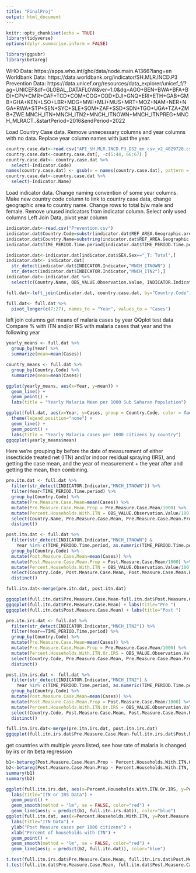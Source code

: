 ```yaml
---
title: "FinalProj"
output: html_document
---
```


```r
knitr::opts_chunk$set(echo = TRUE)
library(tidyverse)
options(dplyr.summarise.inform = FALSE)

library(ggpubr)
library(betareg)
```

WHO Data: https://apps.who.int/gho/data/node.main.A1366?lang=en
Worldbank Data: https://data.worldbank.org/indicator/SH.MLR.INCD.P3
Prevention Data: https://data.unicef.org/resources/data_explorer/unicef_f/?ag=UNICEF&df=GLOBAL_DATAFLOW&ver=1.0&dq=AGO+BEN+BWA+BFA+BDI+CPV+CMR+CAF+TCD+COM+COG+COD+DJI+GNQ+ERI+ETH+GAB+GMB+GHA+KEN+LSO+LBR+MDG+MWI+MLI+MUS+MRT+MOZ+NAM+NER+NGA+RWA+STP+SEN+SYC+SLE+SOM+ZAF+SSD+SDN+TGO+UGA+TZA+ZMB+ZWE.MNCH_ITN+MNCH_ITN2+MNCH_ITNOWN+MNCH_ITNPREG+MNCH_MLRACT..&startPeriod=2016&endPeriod=2022


Load Country Case data.
Remove unnecessary columns and year columns with no data. 
Replace year column names with just the year.
```r
country.case.dat<-read.csv("API_SH.MLR.INCD.P3_DS2_en_csv_v2_4029728.csv")
country.case.dat<-country.case.dat[, -c(5:44, 66:67) ]
country.case.dat<- country.case.dat %>%
  select(-Indicator.Code)
names(country.case.dat) <- gsub(x = names(country.case.dat), pattern = "X", replacement = "")
country.case.dat<-country.case.dat %>%
  select(-Indicator.Name)
```

Load indicator data.
Change naming convention of some year columns.
Make new country code column to link to country case data, change geographic area to country name.
Change rows to total b/w male and female.
Remove unused indicators from indicator column.
Select only used columns
Left Join Data, pivot year column 
```r
indicator.dat<-read.csv("Prevention.csv")
indicator.dat$Country.Code=substr(indicator.dat$REF_AREA.Geographic.area, 1, 3)
indicator.dat$Country.Name=substring(indicator.dat$REF_AREA.Geographic.area, 6)
indicator.dat$TIME_PERIOD.Time.period[indicator.dat$TIME_PERIOD.Time.period=="2017-06"]<-"2017"

indicator.dat<-indicator.dat[indicator.dat$SEX.Sex=="_T: Total",]
indicator.dat<- indicator.dat[
  str_detect(indicator.dat$INDICATOR.Indicator,"MNCH_ITNOWN") |
  str_detect(indicator.dat$INDICATOR.Indicator,"MNCH_ITN2"),]
indicator.dat<-indicator.dat %>%
  select(c(Country.Name, OBS_VALUE.Observation.Value, INDICATOR.Indicator, Country.Code, TIME_PERIOD.Time.period))

full.dat<-left_join(indicator.dat, country.case.dat, by="Country.Code")

full.dat<- full.dat %>% 
  pivot_longer(c(7:27), names_to = "Year", values_to = "Cases")
```

left join columns
get means of malaria cases by year
QQplot
test data
Compare % with ITN and/or IRS with malaria cases that year and the following year
```r
yearly_means <- full.dat %>%
  group_by(Year) %>%
  summarize(mean=mean(Cases))

country_means <- full.dat %>%
  group_by(Country.Code) %>%
  summarize(mean=mean(Cases))

ggplot(yearly_means, aes(x=Year, y=mean)) +
  geom_line() +
  geom_point() +
  labs(title = "Yearly Malaria Mean per 1000 Sub Saharan Population")

ggplot(full.dat, aes(x=Year, y=Cases, group = Country.Code, color = factor(Country.Code))) +
  theme(legend.position="none") +
  geom_line() +
  geom_point() +
  labs(title = "Yearly Malaria cases per 1000 citizens by country")
ggqqplot(yearly_means$mean)
```


Here we're grouping by before the date of measurement of either 
 insecticide treated net (ITN) and/or indoor residual spraying (IRS), and getting the case mean,
 and the year of measurement + the year after and getting the mean, then combining. 
```r
pre.itn.dat <- full.dat %>%
  filter(str_detect(INDICATOR.Indicator,"MNCH_ITNOWN")) %>%
  filter(Year<TIME_PERIOD.Time.period) %>%
  group_by(Country.Code) %>%
  mutate(Pre.Measure.Case.Mean=mean(Cases)) %>%
  mutate(Pre.Measure.Case.Mean.Prop = Pre.Measure.Case.Mean/1000) %>%
  mutate(Percent.Households.With.ITN = OBS_VALUE.Observation.Value/100) %>%
  select(Country.Name, Pre.Measure.Case.Mean, Pre.Measure.Case.Mean.Prop, Percent.Households.With.ITN) %>%
  distinct()

post.itn.dat <- full.dat %>%
  filter(str_detect(INDICATOR.Indicator,"MNCH_ITNOWN") &
    Year %in% c(TIME_PERIOD.Time.period, as.numeric(TIME_PERIOD.Time.period)+1)) %>%
  group_by(Country.Code) %>%
  mutate(Post.Measure.Case.Mean=mean(Cases)) %>%
  mutate(Post.Measure.Case.Mean.Prop = Post.Measure.Case.Mean/1000) %>%
  mutate(Percent.Households.With.ITN = OBS_VALUE.Observation.Value/100) %>%
  select(Country.Code, Post.Measure.Case.Mean, Post.Measure.Case.Mean.Prop, Percent.Households.With.ITN) %>%
  distinct()

full.itn.dat<-merge(pre.itn.dat, post.itn.dat)

ggqqplot(full.itn.dat$Pre.Measure.Case.Mean-full.itn.dat$Post.Measure.Case.Mean) + labs(title="pre-post")
ggqqplot(full.itn.dat$Pre.Measure.Case.Mean) + labs(title="Pre ")
ggqqplot(full.itn.dat$Post.Measure.Case.Mean) + labs(title="Post ")
```

```r


pre.itn.irs.dat <- full.dat %>%
  filter(str_detect(INDICATOR.Indicator,"MNCH_ITN2")) %>%
  filter(Year==TIME_PERIOD.Time.period) %>%
  group_by(Country.Code) %>%
  mutate(Pre.Measure.Case.Mean=mean(Cases)) %>%
  mutate(Pre.Measure.Case.Mean.Prop = Pre.Measure.Case.Mean/1000) %>%
  mutate(Percent.Households.With.ITN.Or.IRS = OBS_VALUE.Observation.Value/100) %>%
  select(Country.Code, Pre.Measure.Case.Mean, Pre.Measure.Case.Mean.Prop, Percent.Households.With.ITN.Or.IRS) %>%
  distinct()

post.itn.irs.dat <- full.dat %>%
  filter(str_detect(INDICATOR.Indicator,"MNCH_ITN2") &
    Year %in% c(TIME_PERIOD.Time.period, as.numeric(TIME_PERIOD.Time.period)+1)) %>%
  group_by(Country.Code) %>%
  mutate(Post.Measure.Case.Mean=mean(Cases)) %>%
  mutate(Post.Measure.Case.Mean.Prop = Post.Measure.Case.Mean/1000) %>%
  mutate(Percent.Households.With.ITN.Or.IRS = OBS_VALUE.Observation.Value/100) %>%
  select(Country.Code, Post.Measure.Case.Mean, Post.Measure.Case.Mean.Prop, Percent.Households.With.ITN.Or.IRS) %>%
  distinct()

full.itn.irs.dat<-merge(pre.itn.irs.dat, post.itn.irs.dat)
ggqqplot(full.itn.irs.dat$Pre.Measure.Case.Mean-full.itn.irs.dat$Post.Measure.Case.Mean)
```
get countries with multiple years listed, see how rate of malaria is changed by irs or itn
beta regression
```r
b1<-betareg(Post.Measure.Case.Mean.Prop ~ Percent.Households.With.ITN.Or.IRS, data=full.itn.irs.dat)
b2<-betareg(Post.Measure.Case.Mean.Prop ~ Percent.Households.With.ITN, data=full.itn.dat)
summary(b1)
summary(b2)

ggplot(full.itn.irs.dat, aes(x=Percent.Households.With.ITN.Or.IRS, y=Post.Measure.Case.Mean.Prop)) +
  labs(title="ITN or IRS Data") +
  geom_point() +
  geom_smooth(method = "lm", se = FALSE, color="red") +
  geom_line(aes(y = predict(b1, full.itn.irs.dat)), color="blue")
ggplot(full.itn.dat, aes(x=Percent.Households.With.ITN, y=Post.Measure.Case.Mean.Prop)) +
  labs(title="ITN Data") +
  ylab("Post Measure cases per 1000 citizens") +
  xlab("Percent of households with ITN") +
  geom_point() +
  geom_smooth(method = "lm", se = FALSE, color="red") +
  geom_line(aes(y = predict(b2, full.itn.dat)), color="blue")

```

```r
t.test(full.itn.irs.dat$Pre.Measure.Case.Mean, full.itn.irs.dat$Post.Measure.Case.Mean, paired = TRUE, alternative = "two.sided")
t.test(full.itn.dat$Pre.Measure.Case.Mean, full.itn.dat$Post.Measure.Case.Mean, paired = TRUE, alternative = "two.sided")
```
